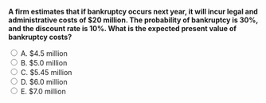 ::: {.question-block}

<form onsubmit="event.preventDefault(); checkAnswer('module9_mcq_q89')" data-correct-answer="C">
<strong style="display: block;">A firm estimates that if bankruptcy occurs next year, it will incur legal and administrative costs of $20 million. The probability of bankruptcy is 30%, and the discount rate is 10%. What is the expected present value of bankruptcy costs?</strong>

<label><input type="radio" name="module9_mcq_q89" value="A"> A. $4.5 million</label><br>
<label><input type="radio" name="module9_mcq_q89" value="B"> B. $5.0 million</label><br>
<label><input type="radio" name="module9_mcq_q89" value="C"> C. $5.45 million</label><br>
<label><input type="radio" name="module9_mcq_q89" value="D"> D. $6.0 million</label><br>
<label><input type="radio" name="module9_mcq_q89" value="E"> E. $7.0 million</label><br>
</form>

<div id="feedback-module9_mcq_q89" class="feedback" data-status="" style="display:none;">
✅ C is correct. Expected cost = 0.3 × 20 = 6; discounted one year at 10% → 6 / 1.10 = $5.45 million.  
This is the PV of expected bankruptcy losses considered in trade-off theory.
</div>

:::
